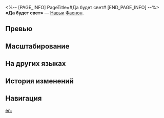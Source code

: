 <%-- [PAGE_INFO]
PageTitle=#Да будет свет#
[END_PAGE_INFO] --%>
{{Навык Инфобокс
|Название         = Да будет свет
|Изображение      = Навык Да будет свет.png
|Персонаж         = Фаенон
|Тип              = Навык
|Тэг              = Взрывная атака
|УронСтойк        = 20 (основная цель)<br />10
|ЭнергияГен       = 
|Энергия          = 
|Длительность     = 
|Описание         = Получает 2 ед. заряда Ядро пламени и наносит выбранному противнику физический урон, равный {{Цвет|Выделенный|150%—330%}} от силы атаки Фаенона, и физический урон соседним целям, равный {{Цвет|Выделенный|60%—132%}} от силы атаки Фаенона.
|Свойство1        = 
|Масштабирование1 = 
}}
'''«Да будет свет»''' — [[Навык]] [[Фаенон]].

==Превью==
{{Превью
|Файл = Да будет свет Превью
}}

==Масштабирование==
{{Масштабирование навыка
|150%;165%;180%;195%;210%;225%;243.75%;262.5%;281.25%;300%;315%;330%;345%;360%;375%
|60%;66%;72%;78%;84%;90%;97.5%;105%;112.5%;120%;126%;132%;138%;144%;150%
}}

==На других языках==
{{На других языках
|en   = Let There Be Light
|zhs  = 黎明创世，地辟天开
|zht  = 黎明創世，地闢天開
|ja   = {{Rubi|黎明|れいめい}}の{{Rubi|創世|そうせい}}、{{Rubi|天地|てんち}}を{{Rubi|開闢|かいびゃく}}す
|ko   = 여명의 창세, 천지를 개벽할지니
|es   = Amanecer del génesis
|fr   = Que la lumière soit
|ru   = Да будет свет
|th   = Let There Be Light
|vi   = Bình Minh Sáng Thế, Đất Trời Mở Lối
|de   = Es werde Licht
|id   = Let There Be Light
|pt   = Que Haja Luz
}}

==История изменений==
{{История изменений|3.5}}

==Навигация==
{{Навык Навбокс|Фаенон}}

[[en:]]